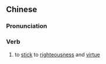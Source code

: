 {{also|贞固}}
==Chinese==
{{zh-forms|s=贞固}}

===Pronunciation===
{{zh-pron
|m=zhēngù
|c=zing1 gu3
|cat=v
}}

===Verb===
{{zh-verb}}

# to [[stick]] to [[righteousness]] and [[virtue]]